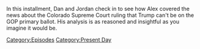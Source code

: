 {{DEFAULTSORT:
    #_EPISODE_0879:December 20, 2023
}}{{Episode
    | title           = December 20, 2023
    | caption         = Listen to this episode on [https://knowledgefight.libsyn.com/879-december-20-2023 Libsyn], Read the [[Transcript/879: December 20, 2023|Unofficial Transcript]], View discussion on [https://reddit.com/18o7drz Reddit]
    | episodeNumber   = 879
    | length          = 01:38:40
    | airDate         = December 22, 2023
    | coverageDate    = December 20, 2023
    | episodeType     = [[:Category:Present Day|Present Day]]
    | appearance      = [[Clarence Thomas]], [[Dan Crenshaw]], [[Donald Trump]]
    | previousEpisode = [[878: March 29, 2004]]
    | nextEpisode     = [[880: March 31, 2004]]
}}

{{Stub}}

In this installment, Dan and Jordan check in to see how Alex covered the news about the Colorado Supreme Court ruling that Trump can't be on the GOP primary ballot.  His analysis is as reasoned and insightful as you imagine it would be.

[[Category:Episodes]]
[[Category:Present Day]]
